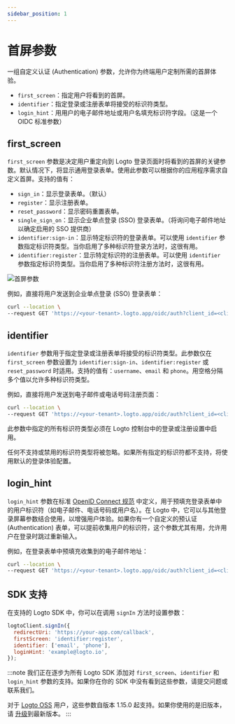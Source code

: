 ```yaml
---
sidebar_position: 1
---
```


# 首屏参数

一组自定义认证 (Authentication) 参数，允许你为终端用户定制所需的首屏体验。

- `first_screen`：指定用户将看到的首屏。
- `identifier`：指定登录或注册表单将接受的标识符类型。
- `login_hint`：用用户的电子邮件地址或用户名填充标识符字段。（这是一个 OIDC 标准参数）

## first_screen

`first_screen` 参数是决定用户重定向到 Logto 登录页面时将看到的首屏的关键参数。默认情况下，将显示通用登录表单。使用此参数可以根据你的应用程序需求自定义首屏。支持的值有：

- `sign_in`：显示登录表单。（默认）
- `register`：显示注册表单。
- `reset_password`：显示密码重置表单。
- `single_sign_on`：显示企业单点登录 (SSO) 登录表单。（将询问电子邮件地址以确定启用的 SSO 提供商）
- `identifier:sign-in`：显示特定标识符的登录表单。可以使用 `identifier` 参数指定标识符类型。当你启用了多种标识符登录方法时，这很有用。
- `identifier:register`：显示特定标识符的注册表单。可以使用 `identifier` 参数指定标识符类型。当你启用了多种标识符注册方法时，这很有用。

![首屏参数](./assets/first-screen-parameter.png)

例如，直接将用户发送到企业单点登录 (SSO) 登录表单：

```sh
curl --location \
--request GET 'https://<your-tenant>.logto.app/oidc/auth?client_id=<client_id>&...&first_screen=single_sign_on'
```

## identifier

`identifier` 参数用于指定登录或注册表单将接受的标识符类型。此参数仅在 `first_screen` 参数设置为 `identifier:sign-in`、`identifier:register` 或 `reset_password` 时适用。支持的值有：`username`、`email` 和 `phone`。用空格分隔多个值以允许多种标识符类型。

例如，直接将用户发送到电子邮件或电话号码注册页面：

```sh
curl --location \
--request GET 'https://<your-tenant>.logto.app/oidc/auth?client_id=<client_id>&...&first_screen=identifier:register&identifier=email phone'
```

此参数中指定的所有标识符类型必须在 Logto 控制台中的登录或注册设置中启用。

任何不支持或禁用的标识符类型将被忽略。如果所有指定的标识符都不支持，将使用默认的登录体验配置。

## login_hint

`login_hint` 参数在标准 [OpenID Connect 规范](https://openid.net/specs/openid-connect-core-1_0.html#AuthorizationEndpoint) 中定义，用于预填充登录表单中的用户标识符（如电子邮件、电话号码或用户名）。在 Logto 中，它可以与其他登录屏幕参数结合使用，以增强用户体验。如果你有一个自定义的预认证 (Authentication) 表单，可以提前收集用户的标识符，这个参数尤其有用，允许用户在登录时跳过重新输入。

例如，在登录表单中预填充收集到的电子邮件地址：

```sh
curl --location \
--request GET 'https://<your-tenant>.logto.app/oidc/auth?client_id=<client_id>&...&first_screen=identifier:sign_in&identifier=email&login_hint=example@logto.io
```

## SDK 支持

在支持的 Logto SDK 中，你可以在调用 `signIn` 方法时设置参数：

```javascript
logtoClient.signIn({
  redirectUri: 'https://your-app.com/callback',
  firstScreen: 'identifier:register',
  identifier: ['email', 'phone'],
  loginHint: 'example@logto.io',
});
```

:::note
我们正在逐步为所有 Logto SDK 添加对 `first_screen`、`identifier` 和 `login_hint` 参数的支持。如果你在你的 SDK 中没有看到这些参数，请提交问题或联系我们。

对于 [Logto OSS](/logto-oss) 用户，这些参数自版本 1.15.0 起支持。如果你使用的是旧版本，请 [升级](/logto-oss/upgrading-oss-version)到最新版本。
:::
